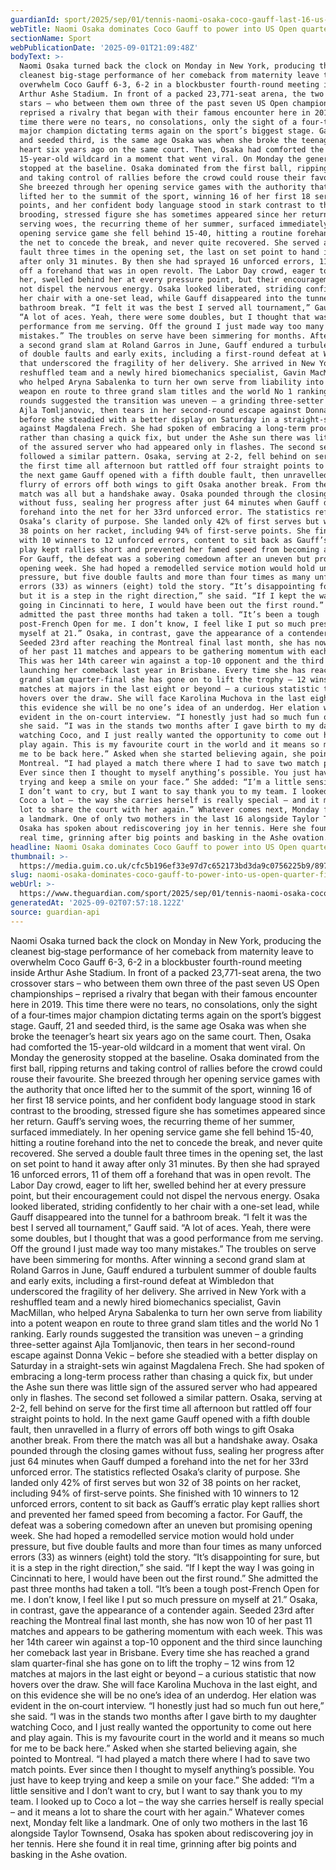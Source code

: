 ```yaml
---
guardianId: sport/2025/sep/01/tennis-naomi-osaka-coco-gauff-last-16-us-open-arthur-ashe
webTitle: Naomi Osaka dominates Coco Gauff to power into US Open quarter-finals
sectionName: Sport
webPublicationDate: '2025-09-01T21:09:48Z'
bodyText: >-
  Naomi Osaka turned back the clock on Monday in New York, producing the
  cleanest big‑stage performance of her comeback from maternity leave to
  overwhelm Coco Gauff 6-3, 6-2 in a blockbuster fourth-round meeting inside
  Arthur Ashe Stadium. In front of a packed 23,771-seat arena, the two crossover
  stars – who between them own three of the past seven US Open championships –
  reprised a rivalry that began with their famous encounter here in 2019. This
  time there were no tears, no consolations, only the sight of a four‑times
  major champion dictating terms again on the sport’s biggest stage. Gauff, 21
  and seeded third, is the same age Osaka was when she broke the teenager’s
  heart six years ago on the same court. Then, Osaka had comforted the
  15-year-old wildcard in a moment that went viral. On Monday the generosity
  stopped at the baseline. Osaka dominated from the first ball, ripping returns
  and taking control of rallies before the crowd could rouse their favourite.
  She breezed through her opening service games with the authority that once
  lifted her to the summit of the sport, winning 16 of her first 18 service
  points, and her confident body language stood in stark contrast to the
  brooding, stressed figure she has sometimes appeared since her return. Gauff’s
  serving woes, the recurring theme of her summer, surfaced immediately. In her
  opening service game she fell behind 15-40, hitting a routine forehand into
  the net to concede the break, and never quite recovered. She served a double
  fault three times in the opening set, the last on set point to hand it away
  after only 31 minutes. By then she had sprayed 16 unforced errors, 11 of them
  off a forehand that was in open revolt. The Labor Day crowd, eager to lift
  her, swelled behind her at every pressure point, but their encouragement could
  not dispel the nervous energy. Osaka looked liberated, striding confidently to
  her chair with a one-set lead, while Gauff disappeared into the tunnel for a
  bathroom break. “I felt it was the best I served all tournament,” Gauff said.
  “A lot of aces. Yeah, there were some doubles, but I thought that was a good
  performance from me serving. Off the ground I just made way too many
  mistakes.” The troubles on serve have been simmering for months. After winning
  a second grand slam at Roland Garros in June, Gauff endured a turbulent summer
  of double faults and early exits, including a first-round defeat at Wimbledon
  that underscored the fragility of her delivery. She arrived in New York with a
  reshuffled team and a newly hired biomechanics specialist, Gavin MacMillan,
  who helped Aryna Sabalenka to turn her own serve from liability into a potent
  weapon en route to three grand slam titles and the world No 1 ranking. Early
  rounds suggested the transition was uneven – a grinding three-setter against
  Ajla Tomljanovic, then tears in her second-round escape against Donna Vekic –
  before she steadied with a better display on Saturday in a straight-sets win
  against Magdalena Frech. She had spoken of embracing a long-term process
  rather than chasing a quick fix, but under the Ashe sun there was little sign
  of the assured server who had appeared only in flashes. The second set
  followed a similar pattern. Osaka, serving at 2-2, fell behind on serve for
  the first time all afternoon but rattled off four straight points to hold. In
  the next game Gauff opened with a fifth double fault, then unravelled in a
  flurry of errors off both wings to gift Osaka another break. From there the
  match was all but a handshake away. Osaka pounded through the closing games
  without fuss, sealing her progress after just 64 minutes when Gauff dumped a
  forehand into the net for her 33rd unforced error. The statistics reflected
  Osaka’s clarity of purpose. She landed only 42% of first serves but won 32 of
  38 points on her racket, including 94% of first-serve points. She finished
  with 10 winners to 12 unforced errors, content to sit back as Gauff’s erratic
  play kept rallies short and prevented her famed speed from becoming a factor.
  For Gauff, the defeat was a sobering comedown after an uneven but promising
  opening week. She had hoped a remodelled service motion would hold under
  pressure, but five double faults and more than four times as many unforced
  errors (33) as winners (eight) told the story. “It’s disappointing for sure,
  but it is a step in the right direction,” she said. “If I kept the way I was
  going in Cincinnati to here, I would have been out the first round.” She
  admitted the past three months had taken a toll. “It’s been a tough
  post-French Open for me. I don’t know, I feel like I put so much pressure on
  myself at 21.” Osaka, in contrast, gave the appearance of a contender again.
  Seeded 23rd after reaching the Montreal final last month, she has now won 10
  of her past 11 matches and appears to be gathering momentum with each week.
  This was her 14th career win against a top-10 opponent and the third since
  launching her comeback last year in Brisbane. Every time she has reached a
  grand slam quarter-final she has gone on to lift the trophy – 12 wins from 12
  matches at majors in the last eight or beyond – a curious statistic that now
  hovers over the draw. She will face Karolina Muchova in the last eight, and on
  this evidence she will be no one’s idea of an underdog. Her elation was
  evident in the on‑court interview. “I honestly just had so much fun out here,”
  she said. “I was in the stands two months after I gave birth to my daughter
  watching Coco, and I just really wanted the opportunity to come out here and
  play again. This is my favourite court in the world and it means so much for
  me to be back here.” Asked when she started believing again, she pointed to
  Montreal. “I had played a match there where I had to save two match points.
  Ever since then I thought to myself anything’s possible. You just have to keep
  trying and keep a smile on your face.” She added: “I’m a little sensitive and
  I don’t want to cry, but I want to say thank you to my team. I looked up to
  Coco a lot – the way she carries herself is really special – and it means a
  lot to share the court with her again.” Whatever comes next, Monday felt like
  a landmark. One of only two mothers in the last 16 alongside Taylor Townsend,
  Osaka has spoken about rediscovering joy in her tennis. Here she found it in
  real time, grinning after big points and basking in the Ashe ovation.
headline: Naomi Osaka dominates Coco Gauff to power into US Open quarter-finals
thumbnail: >-
  https://media.guim.co.uk/cfc5b196ef33e97d7c652173bd3da9c0756225b9/897_0_4488_3590/500.jpg
slug: naomi-osaka-dominates-coco-gauff-to-power-into-us-open-quarter-finals
webUrl: >-
  https://www.theguardian.com/sport/2025/sep/01/tennis-naomi-osaka-coco-gauff-last-16-us-open-arthur-ashe
generatedAt: '2025-09-02T07:57:18.122Z'
source: guardian-api
---
```

Naomi Osaka turned back the clock on Monday in New York, producing the cleanest big‑stage performance of her comeback from maternity leave to overwhelm Coco Gauff 6-3, 6-2 in a blockbuster fourth-round meeting inside Arthur Ashe Stadium. In front of a packed 23,771-seat arena, the two crossover stars – who between them own three of the past seven US Open championships – reprised a rivalry that began with their famous encounter here in 2019. This time there were no tears, no consolations, only the sight of a four‑times major champion dictating terms again on the sport’s biggest stage. Gauff, 21 and seeded third, is the same age Osaka was when she broke the teenager’s heart six years ago on the same court. Then, Osaka had comforted the 15-year-old wildcard in a moment that went viral. On Monday the generosity stopped at the baseline. Osaka dominated from the first ball, ripping returns and taking control of rallies before the crowd could rouse their favourite. She breezed through her opening service games with the authority that once lifted her to the summit of the sport, winning 16 of her first 18 service points, and her confident body language stood in stark contrast to the brooding, stressed figure she has sometimes appeared since her return. Gauff’s serving woes, the recurring theme of her summer, surfaced immediately. In her opening service game she fell behind 15-40, hitting a routine forehand into the net to concede the break, and never quite recovered. She served a double fault three times in the opening set, the last on set point to hand it away after only 31 minutes. By then she had sprayed 16 unforced errors, 11 of them off a forehand that was in open revolt. The Labor Day crowd, eager to lift her, swelled behind her at every pressure point, but their encouragement could not dispel the nervous energy. Osaka looked liberated, striding confidently to her chair with a one-set lead, while Gauff disappeared into the tunnel for a bathroom break. “I felt it was the best I served all tournament,” Gauff said. “A lot of aces. Yeah, there were some doubles, but I thought that was a good performance from me serving. Off the ground I just made way too many mistakes.” The troubles on serve have been simmering for months. After winning a second grand slam at Roland Garros in June, Gauff endured a turbulent summer of double faults and early exits, including a first-round defeat at Wimbledon that underscored the fragility of her delivery. She arrived in New York with a reshuffled team and a newly hired biomechanics specialist, Gavin MacMillan, who helped Aryna Sabalenka to turn her own serve from liability into a potent weapon en route to three grand slam titles and the world No 1 ranking. Early rounds suggested the transition was uneven – a grinding three-setter against Ajla Tomljanovic, then tears in her second-round escape against Donna Vekic – before she steadied with a better display on Saturday in a straight-sets win against Magdalena Frech. She had spoken of embracing a long-term process rather than chasing a quick fix, but under the Ashe sun there was little sign of the assured server who had appeared only in flashes. The second set followed a similar pattern. Osaka, serving at 2-2, fell behind on serve for the first time all afternoon but rattled off four straight points to hold. In the next game Gauff opened with a fifth double fault, then unravelled in a flurry of errors off both wings to gift Osaka another break. From there the match was all but a handshake away. Osaka pounded through the closing games without fuss, sealing her progress after just 64 minutes when Gauff dumped a forehand into the net for her 33rd unforced error. The statistics reflected Osaka’s clarity of purpose. She landed only 42% of first serves but won 32 of 38 points on her racket, including 94% of first-serve points. She finished with 10 winners to 12 unforced errors, content to sit back as Gauff’s erratic play kept rallies short and prevented her famed speed from becoming a factor. For Gauff, the defeat was a sobering comedown after an uneven but promising opening week. She had hoped a remodelled service motion would hold under pressure, but five double faults and more than four times as many unforced errors (33) as winners (eight) told the story. “It’s disappointing for sure, but it is a step in the right direction,” she said. “If I kept the way I was going in Cincinnati to here, I would have been out the first round.” She admitted the past three months had taken a toll. “It’s been a tough post-French Open for me. I don’t know, I feel like I put so much pressure on myself at 21.” Osaka, in contrast, gave the appearance of a contender again. Seeded 23rd after reaching the Montreal final last month, she has now won 10 of her past 11 matches and appears to be gathering momentum with each week. This was her 14th career win against a top-10 opponent and the third since launching her comeback last year in Brisbane. Every time she has reached a grand slam quarter-final she has gone on to lift the trophy – 12 wins from 12 matches at majors in the last eight or beyond – a curious statistic that now hovers over the draw. She will face Karolina Muchova in the last eight, and on this evidence she will be no one’s idea of an underdog. Her elation was evident in the on‑court interview. “I honestly just had so much fun out here,” she said. “I was in the stands two months after I gave birth to my daughter watching Coco, and I just really wanted the opportunity to come out here and play again. This is my favourite court in the world and it means so much for me to be back here.” Asked when she started believing again, she pointed to Montreal. “I had played a match there where I had to save two match points. Ever since then I thought to myself anything’s possible. You just have to keep trying and keep a smile on your face.” She added: “I’m a little sensitive and I don’t want to cry, but I want to say thank you to my team. I looked up to Coco a lot – the way she carries herself is really special – and it means a lot to share the court with her again.” Whatever comes next, Monday felt like a landmark. One of only two mothers in the last 16 alongside Taylor Townsend, Osaka has spoken about rediscovering joy in her tennis. Here she found it in real time, grinning after big points and basking in the Ashe ovation.
